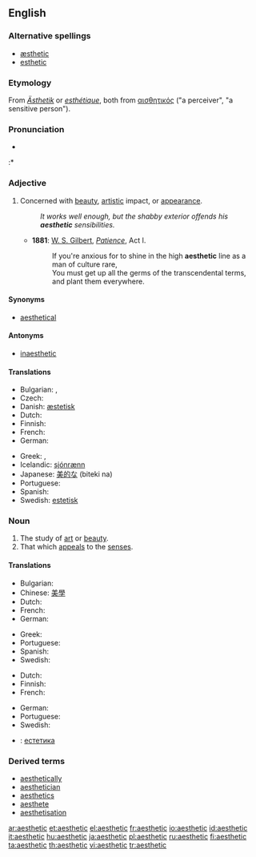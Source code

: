 ==English==

===Alternative spellings===
* [[æsthetic]]
* [[esthetic]]

===Etymology===
From {{etyl|de}} ''[[Ästhetik]]'' or {{etyl|fr}} ''[[esthétique]]'', both from {{etyl|el}} [[αισθητικός]] ("a perceiver", "a sensitive person").

===Pronunciation===
* {{audio|en-us-aesthetic.ogg|Audio (US)}}
:* {{rhymes|ɛtɪk}}

===Adjective===
{{en-adj}}

# Concerned with [[beauty]], [[artistic]] impact, or [[appearance]].
#: ''It works well enough, but the shabby exterior offends his '''aesthetic''' sensibilities.''
#* '''1881''': [[w:W. S. Gilbert|W. S. Gilbert]], ''[[w:Patience (opera)|Patience]]'', Act I.
#*: If you're anxious for to shine in the high '''aesthetic''' line as a man of culture rare,<br>You must get up all the germs of the transcendental terms, and plant them everywhere.

====Synonyms====
* [[aesthetical]]

====Antonyms====
* [[inaesthetic]]

====Translations====
{{trans-top|Concerned with beauty}}
* Bulgarian: {{t+|bg|естетичен|sc=Cyrl}},  {{t|bg|изящен|sc=Cyrl}}
* Czech: {{t-|cs|estetický|m}}
* Danish: [[æstetisk]]
* Dutch: {{t|nl|esthetisch}}
* Finnish: {{t-|fi|esteettinen}}
* French: {{t+|fr|esthétique}}
* German: {{t+|de|ästhetisch}}
{{trans-mid}}
* Greek: {{t|el|αισθητικός|tr=esthetikós|sc=Grek}},  {{t|el|καλαίσθητος|tr=kalésθitos|sc=Grek}}
* Icelandic: [[sjónrænn]] {{m}}
* Japanese: [[美的な]] (biteki na)
* Portuguese: {{t+|pt|estético}}
* Spanish: {{t+|es|estético}}
* Swedish: [[estetisk]]
{{trans-bottom}}

===Noun===
{{en-noun}}

# The study of [[art]] or [[beauty]].
# That which [[appeal]]s to the [[sense]]s.

====Translations====
{{trans-top|The study of art or beauty}}
* Bulgarian: {{t|bg|естетика|sc=Cyrl}}
* Chinese: [[美學]]
* Dutch: {{t+|nl|esthetica|f}}
* French: {{t+|fr|esthétique|f}}
* German: {{t+|de|Ästhetik|f}}
{{trans-mid}}
* Greek: {{t|el|αισθητική|f|tr=esθitikí|sc=Grek}}
* Portuguese: {{t+|pt|estética|f}}
* Spanish: {{t+|es|estética|f}}
* Swedish: {{t-|sv|estetik}}
{{trans-bottom}}

{{trans-top|That which appeals to the senses}}
* Dutch: {{t|nl|esthetische|n}}
* Finnish: {{t-|fi|estetiikka}}
* French: {{t+|fr|esthétique|f}}
{{trans-mid}}
* German: {{t+|de|Ästhetik|f}}
* Portuguese: {{t+|pt|estética|f}}
* Swedish: {{t-|sv|estetik}}
{{trans-bottom}}

{{checktrans-top|Translations to be checked}}
* {{ttbc|Bulgarian}}: [[естетика]] {{f}}
{{trans-bottom}}

===Derived terms===
* [[aesthetically]]
* [[aesthetician]]
* [[aesthetics]]
* [[aesthete]]
* [[aesthetisation]]

{{anagrams:en/aceehistt}}
[[ar:aesthetic]]
[[et:aesthetic]]
[[el:aesthetic]]
[[fr:aesthetic]]
[[io:aesthetic]]
[[id:aesthetic]]
[[it:aesthetic]]
[[hu:aesthetic]]
[[ja:aesthetic]]
[[pl:aesthetic]]
[[ru:aesthetic]]
[[fi:aesthetic]]
[[ta:aesthetic]]
[[th:aesthetic]]
[[vi:aesthetic]]
[[tr:aesthetic]]
